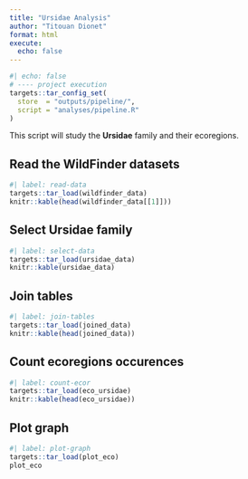 ```yaml
---
title: "Ursidae Analysis"
author: "Titouan Dionet"
format: html
execute: 
  echo: false
---
```


```r
#| echo: false
# ---- project execution
targets::tar_config_set(
  store  = "outputs/pipeline/",
  script = "analyses/pipeline.R"
)
```


This script will study the **Ursidae** family and their ecoregions.

## Read the WildFinder datasets

```r
#| label: read-data
targets::tar_load(wildfinder_data)
knitr::kable(head(wildfinder_data[[1]]))
```

## Select Ursidae family

```r
#| label: select-data
targets::tar_load(ursidae_data)
knitr::kable(ursidae_data)
```

## Join tables

```r
#| label: join-tables
targets::tar_load(joined_data)
knitr::kable(head(joined_data))
```

## Count ecoregions occurences

```r
#| label: count-ecor
targets::tar_load(eco_ursidae)
knitr::kable(head(eco_ursidae))
```

## Plot graph

```r
#| label: plot-graph
targets::tar_load(plot_eco)
plot_eco
```
